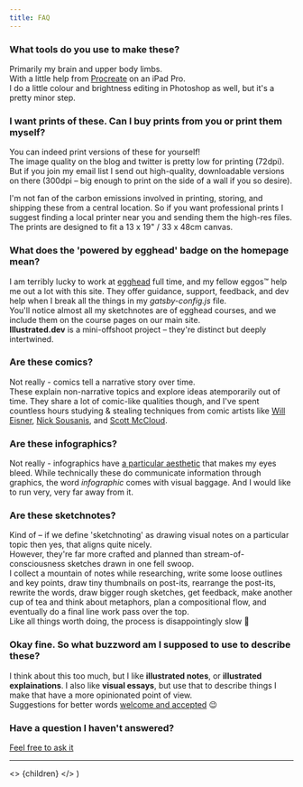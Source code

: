```yaml
---
title: FAQ
---
```



### What tools do you use to make these?
Primarily my brain and upper body limbs.  
With a little help from [Procreate](https://procreate.art/) on an iPad Pro.  
I do a little colour and brightness editing in Photoshop as well, but it's a pretty minor step.
<!-- I'm betting want more information than that, so I wrote you [a whole post about it](#). -->

### I want prints of these. Can I buy prints from you or print them myself?
You can indeed print versions of these for yourself!  
The image quality on the blog and twitter is pretty low for printing (72dpi).  
But if you join my email list I send out high-quality, downloadable versions on there (300dpi – big enough to print on the side of a wall if you so desire).  

I'm not fan of the carbon emissions involved in printing, storing, and shipping these from a central location. So if you want professional prints I suggest finding a local printer near you and sending them the high-res files.  
The prints are designed to fit a 13 x 19" / 33 x 48cm canvas.

### What does the 'powered by egghead' badge on the homepage mean?
I am terribly lucky to work at [egghead](https://egghead.io/) full time, and my fellow eggos™️ help me out a lot with this site.  They offer guidance, support, feedback, and dev help when I break all the things in my *gatsby-config.js* file.  
You'll notice almost all my sketchnotes are of egghead courses, and we include them on the course pages on our main site.  
**Illustrated.dev** is a mini-offshoot project – they're distinct but deeply intertwined.

### Are these comics?
Not really - comics tell a narrative story over time.  
These explain non-narrative topics and explore ideas atemporarily out of time. They share a lot of comic-like qualities though, and I've spent countless hours studying & stealing techniques from comic artists like [Will Eisner](https://en.wikipedia.org/wiki/Will_Eisner), [Nick Sousanis](http://spinweaveandcut.com/), and [Scott McCloud](http://scottmccloud.com/).

### Are these infographics?
Not really - infographics have [a particular aesthetic](https://www.pinterest.com/visualistan/latest-infographics/) that makes my eyes bleed.
While technically these do communicate information through graphics, the word *infographic* comes with visual baggage. And I would like to run very, very far away from it.

### Are these sketchnotes?
Kind of – if we define 'sketchnoting' as drawing visual notes on a particular topic then yes, that aligns quite nicely.   
However, they're far more crafted and planned than stream-of-consciousness sketches drawn in one fell swoop.  
I collect a mountain of notes while researching, write some loose outlines and key points, draw tiny thumbnails on post-its, rearrange the post-its, rewrite the words, draw bigger rough sketches, get feedback, make another cup of tea and think about metaphors, plan a compositional flow, and eventually do a final line work pass over the top.  
 Like all things worth doing, the process is disappointingly slow 🙂  

<!-- Image for this in the static/images folder -->

### Okay fine. So what buzzword am I supposed to use to describe these?
I think about this too much, but I like **illustrated notes**, or **illustrated explainations**.  I also like **visual essays**, but use that to describe things I make that have a more opinionated point of view.  
Suggestions for better words [welcome and accepted](mailto:maggie@illustrated.dev) 😉

### Have a question I haven't answered?
[Feel free to ask it](mailto:maggie@illustrated.dev)

---

  <>
    {children}
  </>
)